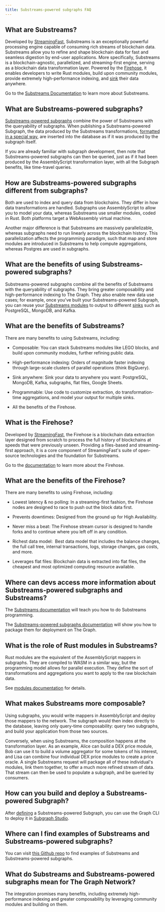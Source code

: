 ```yaml
---
title: Substreams-powered subgraphs FAQ
---
```


## What are Substreams?

Developed by [StreamingFast](https://www.streamingfast.io/), Substreams is an exceptionally powerful processing engine capable of consuming rich streams of blockchain data. Substreams allow you to refine and shape blockchain data for fast and seamless digestion by end-user applications. More specifically, Substreams is a blockchain-agnostic, parallelized, and streaming-first engine, serving as a blockchain data transformation layer. Powered by the [Firehose](https://firehose.streamingfast.io), it ​​enables developers to write Rust modules, build upon community modules, provide extremely high-performance indexing, and [sink](https://substreams.streamingfast.io/developers-guide/sink-targets#substreams-sinks-overview) their data anywhere.

Go to the [Substreams Documentation](https://substreams.streamingfast.io/) to learn more about Substreams.

## What are Substreams-powered subgraphs?

[Substreams-powered subgraphs](../cookbook/substreams-powered-subgraphs/) combine the power of Substreams with the queryability of subgraphs. When publishing a Substreams-powered Subgraph, the data produced by the Substreams transformations, [formatted in a special way](https://github.com/streamingfast/substreams-sink-entity-changes/blob/develop/substreams-entity-change/src/tables.rs), are inserted into the database as if it was produced by the subgraph itself.

If you are already familiar with subgraph development, then note that Substreams-powered subgraphs can then be queried, just as if it had been produced by the AssemblyScript transformation layer, with all the Subgraph benefits, like time-travel queries.

## How are Substreams-powered subgraphs different from subgraphs?

Both are used to index and query data from blockchains. They differ in how data transformations are handled. Subgraphs use AssemblyScript to allow you to model your data, whereas Substreams use smaller modules, coded in Rust. Both platforms target a WebAssembly virtual machine.

Another major difference is that Substreams are massively parallelizable, whereas subgraphs need to run linearly across the blockchain history. This parallelization affects the programming paradigm, such that map and store modules are introduced in Substreams to help compute aggregations, whereas Postgres are used in subgraphs.

## What are the benefits of using Substreams-powered subgraphs?

Substreams-powered subgraphs combine all the benefits of Substreams with the queryability of subgraphs. They bring greater composability and high-performance indexing to The Graph. They also enable new data use cases; for example, once you've built your Substreams-powered Subgraph, you can reuse your [Substreams modules](https://substreams.streamingfast.io/developers-guide/creating-your-manifest#module-definitions) to output to different [sinks](https://substreams.streamingfast.io/developers-guide/sink-targets#substreams-sinks-overview) such as PostgreSQL, MongoDB, and Kafka.

## What are the benefits of Substreams?

There are many benefits to using Substreams, including:

- Composable: You can stack Substreams modules like LEGO blocks, and build upon community modules, further refining public data.

- High-performance indexing: Orders of magnitude faster indexing through large-scale clusters of parallel operations (think BigQuery).

- Sink anywhere: Sink your data to anywhere you want: PostgreSQL, MongoDB, Kafka, subgraphs, flat files, Google Sheets.

- Programmable: Use code to customize extraction, do transformation-time aggregations, and model your output for multiple sinks.

- All the benefits of the Firehose.

## What is the Firehose?

Developed by [StreamingFast](https://www.streamingfast.io/), the Firehose is a blockchain data extraction layer designed from scratch to process the full history of blockchains at speeds that were previously unseen. Providing a files-based and streaming-first approach, it is a core component of StreamingFast's suite of open-source technologies and the foundation for Substreams.

Go to the [documentation](https://firehose.streamingfast.io/) to learn more about the Firehose.

## What are the benefits of the Firehose?

There are many benefits to using Firehose, including:

- Lowest latency & no polling: In a streaming-first fashion, the Firehose nodes are designed to race to push out the block data first.

- Prevents downtimes: Designed from the ground up for High Availability.

- Never miss a beat: The Firehose stream cursor is designed to handle forks and to continue where you left off in any condition.

- Richest data model:  Best data model that includes the balance changes, the full call tree, internal transactions, logs, storage changes, gas costs, and more.

- Leverages flat files: Blockchain data is extracted into flat files, the cheapest and most optimized computing resource available.

## Where can devs access more information about Substreams-powered subgraphs and Substreams?

The [Substreams documentation](https://substreams.streamingfast.io) will teach you how to do Substreams programming.

The [Substreams-powered subgraphs documentation](../cookbook/substreams-powered-subgraphs/) will show you how to package them for deployment on The Graph.

## What is the role of Rust modules in Substreams?

Rust modules are the equivalent of the AssemblyScript mappers in subgraphs. They are compiled to WASM in a similar way, but the programming model allows for parallel execution. They define the sort of transformations and aggregations you want to apply to the raw blockchain data.

See [modules documentation](https://substreams.streamingfast.io/developers-guide/modules) for details.

## What makes Substreams more composable?

Using subgraphs, you would write mappers in AssemblyScript and deploy those mappers to the network. The subgraph would then index directly to the database, leaving only query-time composability: query two subgraphs, and build your application from those two sources.

Conversely, when using Substreams, the composition happens at the transformation layer. As an example, Alice can build a DEX price module, Bob can use it to build a volume aggregator for some tokens of his interest, and Lisa can combine four individual DEX price modules to create a price oracle. A single Substreams request will package all of these individual's modules, link them together, to offer a much more refined stream of data. That stream can then be used to populate a subgraph, and be queried by consumers.

## How can you build and deploy a Substreams-powered Subgraph?

After [defining](../cookbook/substreams-powered-subgraphs/) a Substreams-powered Subgraph, you can use the Graph CLI to deploy it in [Subgraph Studio](https://thegraph.com/studio/).

## Where can I find examples of Substreams and Substreams-powered subgraphs?

You can visit [this Github repo](https://github.com/pinax-network/awesome-substreams) to find examples of Substreams and Substreams-powered subgraphs.

## What do Substreams and Substreams-powered subgraphs mean for The Graph Network?

The integration promises many benefits, including extremely high-performance indexing and greater composability by leveraging community modules and building on them.
